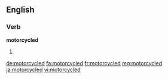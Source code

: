 ==English==

===Verb===
'''motorcycled'''

# {{past of|motorcycle}}

[[de:motorcycled]]
[[fa:motorcycled]]
[[fr:motorcycled]]
[[mg:motorcycled]]
[[ja:motorcycled]]
[[vi:motorcycled]]
